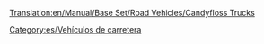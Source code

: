 [[Translation:en/Manual/Base Set/Road Vehicles/Candyfloss Trucks]]

{{es/Vehículo de carretera|nombre    = Camión de Algodón Dulce MightyMover
  |imagen    = CandyflossTruck.png
  |precio    = 9.594 € (4.797 £)
  |velocidad = 48 km/h (30 mph)
  |coste     = 842 € (421 £)
  |diseño    = 1935
  |duración  = 15
  |capacidad = 17 toneladas de [[es/Manual/Base Set/Cargos/Algodón dulce|algodón dulce]]
}}
{{es/Vehículo de carretera|nombre    = Camión de Algodón Dulce Powernaught
  |imagen    = CandyflossTruck.png
  |precio    = 12.054 € (6.027 £)
  |velocidad = 88 km/h (55 mph)
  |coste     = 1.574 € (787 £)
  |diseño    = 1976
  |duración  = 15
  |capacidad = 19 toneladas de algodón dulce
}}
{{es/Vehículo de carretera|nombre    = Camión de Algodón Dulce Wizzowow
  |imagen    = CandyflossTruck.png
  |precio    = 12.874 € (6.437 £)
  |velocidad = 112 km/h (70 mph)
  |coste     = 2.250 € (1.125 £)
  |diseño    = 2013
  |duración  = 15
  |capacidad = 22 toneladas de algodón dulce
}}


[[Category:es/Vehículos de carretera]]